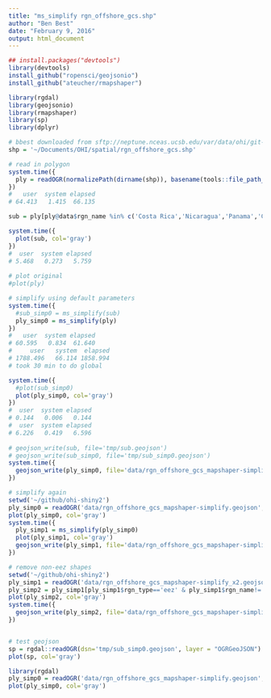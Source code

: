 ```yaml
---
title: "ms_simplify rgn_offshore_gcs.shp"
author: "Ben Best"
date: "February 9, 2016"
output: html_document
---
```


```r
## install.packages("devtools")
library(devtools)
install_github("ropensci/geojsonio")
install_github("ateucher/rmapshaper")
```


```r
library(rgdal)
library(geojsonio)
library(rmapshaper)
library(sp)
library(dplyr)

# bbest downloaded from sftp://neptune.nceas.ucsb.edu/var/data/ohi/git-annex/Global/NCEAS-Regions_v2014/data/rgn_offshore_gcs.shp
shp = '~/Documents/OHI/spatial/rgn_offshore_gcs.shp'

# read in polygon
system.time({
  ply = readOGR(normalizePath(dirname(shp)), basename(tools::file_path_sans_ext(shp)), verbose=F)
})
#   user  system elapsed 
# 64.413   1.415  66.135 

sub = ply[ply@data$rgn_name %in% c('Costa Rica','Nicaragua','Panama','Colombia','Venezuela','Cayman Islands','Cuba','Belize','Mexico','Jamaica','Honduras','Haiti','El Salvador','Guatemala'),]

system.time({
  plot(sub, col='gray')
})
#  user  system elapsed 
# 5.468   0.273   5.759
  
# plot original
#plot(ply)

# simplify using default parameters
system.time({
  #sub_simp0 = ms_simplify(sub)
  ply_simp0 = ms_simplify(ply)
})
#   user  system elapsed 
# 60.595   0.834  61.640 
#     user   system  elapsed 
# 1788.496   66.114 1858.994
# took 30 min to do global

system.time({
  #plot(sub_simp0)
  plot(ply_simp0, col='gray')
})
#  user  system elapsed 
# 0.144   0.006   0.144
#  user  system elapsed 
# 6.226   0.419   6.596
  
# geojson_write(sub, file='tmp/sub.geojson')
# geojson_write(sub_simp0, file='tmp/sub_simp0.geojson')
system.time({
  geojson_write(ply_simp0, file='data/rgn_offshore_gcs_mapshaper-simplify.geojson')
})

# simplify again
setwd('~/github/ohi-shiny2')
ply_simp0 = readOGR('data/rgn_offshore_gcs_mapshaper-simplify.geojson', 'OGRGeoJSON', verbose=F)
plot(ply_simp0, col='gray')
system.time({
  ply_simp1 = ms_simplify(ply_simp0)
  plot(ply_simp1, col='gray')
  geojson_write(ply_simp1, file='data/rgn_offshore_gcs_mapshaper-simplify_x2.geojson')
})

# remove non-eez shapes
setwd('~/github/ohi-shiny2')
ply_simp1 = readOGR('data/rgn_offshore_gcs_mapshaper-simplify_x2.geojson', 'OGRGeoJSON', verbose=F)
ply_simp2 = ply_simp1[ply_simp1$rgn_type=='eez' & ply_simp1$rgn_name!='Antarctica',]
plot(ply_simp2, col='gray')
system.time({
  geojson_write(ply_simp2, file='data/rgn_offshore_gcs_mapshaper-simplify_x2_eez-only.geojson')
})


# test geojson
sp = rgdal::readOGR(dsn='tmp/sub_simp0.geojson', layer = "OGRGeoJSON")
plot(sp, col='gray')
```

```r
library(rgdal)
ply_simp0 = readOGR('data/rgn_offshore_gcs_mapshaper-simplify.geojson', 'OGRGeoJSON', verbose=F)
plot(ply_simp0, col='gray')
```

